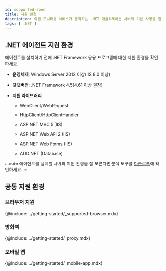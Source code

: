 ```yaml
---
id: supported-spec
title: 지원 환경
description: 와탭 모니터링 서비스가 동작하는 .NET 애플리케이션 서버의 기본 사양을 알아보세요.
tags: [ .NET ]
---
```


## .NET 에이전트 지원 환경

에이전트를 설치하기 전에 .NET Framework 응용 프로그램에 대한 지원 환경을 확인하세요.

* **운영체제**: Windows Server 2012 이상(IIS 8.0 이상)

* **닷넷버전**: .NET Framework 4.5(4.61 이상 권장)

* **지원 라이브러리**

    * WebClient/WebRequest

    * HttpClient/HttpClientHandler

    * ASP.NET MVC 5 (IIS)

    * ASP.NET Web API 2 (IIS)

    * ASP.NET Web Forms (IIS)

    * ADO.NET (Database)

:::note
에이전트를 설치할 서버의 지원 환경을 잘 모른다면 분석 도구를 [다운로드](https://s3.ap-northeast-2.amazonaws.com/repo.whatap.io/windows/whatap_dotnet_scan.zip)해 확인하세요.
:::

## 공통 지원 환경

### 브라우저 지원

{@include: ../getting-started/_supported-browser.mdx}

### 방화벽

{@include: ../getting-started/_proxy.mdx}  

### 모바일 앱

{@include: ../getting-started/_mobile-app.mdx}